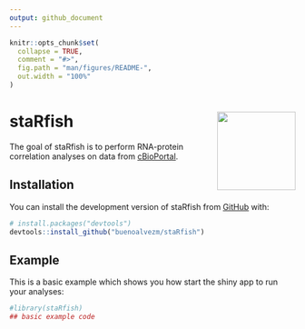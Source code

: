 ```yaml
---
output: github_document
---
```


<!-- README.md is generated from README.Rmd. Please edit that file -->

```r
knitr::opts_chunk$set(
  collapse = TRUE,
  comment = "#>",
  fig.path = "man/figures/README-",
  out.width = "100%"
)
```

# staRfish <img src="inst/figures/imgfile.png" align="right" height="138" />

<!-- badges: start -->
<!-- badges: end -->

The goal of staRfish is to perform RNA-protein correlation analyses on data from [cBioPortal](https://www.cbioportal.org/).

## Installation

You can install the development version of staRfish from [GitHub](https://github.com/) with:

``` r
# install.packages("devtools")
devtools::install_github("buenoalvezm/staRfish")
```

## Example

This is a basic example which shows you how start the shiny app to run your analyses:

```r
#library(staRfish)
## basic example code
```


